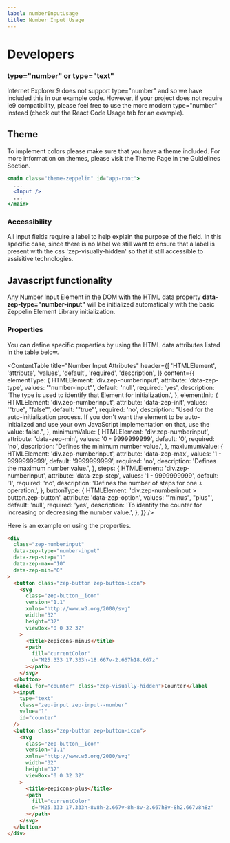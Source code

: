 ```yaml
---
label: numberInputUsage
title: Number Input Usage
---
```



# Developers

### type="number" or type="text"

Internet Explorer 9 does not support type="number" and so we have included this in our example code. However, if your project does not require ie9 compatibility, please feel free to use the more modern type="number" instead (check out the React Code Usage tab for an example).

## Theme

To implement colors please make sure that you have a theme included. For more information on themes, please visit the Theme Page in the Guidelines Section.

```jsx
<main class="theme-zeppelin" id="app-root">
  ...
  <Input />
  ...
</main>
```

### Accessibility

All input fields require a label to help explain the purpose of the field. In this specific case, since there is no label we still want to ensure that a label is present with the css 'zep-visually-hidden' so that it still accessible to assisitive technologies.

## Javascript functionality

Any Number Input Element in the DOM with the HTML data property **data-zep-type="number-input"** will be initialized automatically with the basic Zeppelin Element Library initialization.

### Properties

You can define specific properties by using the HTML data attributes listed in the table below.

<ContentTable
  title="Number Input Attributes"
  header={[
    'HTMLElement',
    'attribute',
    'values',
    'default',
    'required',
    'description',
  ]}
  content={{
    elementType: {
      HTMLElement: 'div.zep-numberinput',
      attribute: 'data-zep-type',
      values: '"number-input"',
      default: 'null',
      required: 'yes',
      description:
        'The type is used to identify that Element for initialization.',
    },
    elementInit: {
      HTMLElement: 'div.zep-numberinput',
      attribute: 'data-zep-init',
      values: '"true", "false"',
      default: '"true"',
      required: 'no',
      description:
        "Used for the auto-initialization process. If you don't want the element to be auto-initialized and use your own JavaScript implementation on that, use the value: false.",
    },
    minimumValue: {
      HTMLElement: 'div.zep-numberinput',
      attribute: 'data-zep-min',
      values: '0 - 9999999999',
      default: '0',
      required: 'no',
      description: 'Defines the minimum number value.',
    },
    maxiumumValue: {
      HTMLElement: 'div.zep-numberinput',
      attribute: 'data-zep-max',
      values: '1 - 9999999999',
      default: '9999999999',
      required: 'no',
      description: 'Defines the maximum number value.',
    },
    steps: {
      HTMLElement: 'div.zep-numberinput',
      attribute: 'data-zep-step',
      values: '1 - 9999999999',
      default: '1',
      required: 'no',
      description: 'Defines the number of steps for one ± operation.',
    },
    buttonType: {
      HTMLElement: 'div.zep-numberinput > button.zep-button',
      attribute: 'data-zep-option',
      values: '"minus", "plus"',
      default: 'null',
      required: 'yes',
      description:
        'To identify the counter for increasing or decreasing the number value.',
    },
  }}
/>

Here is an example on using the properties.

```html
<div
  class="zep-numberinput"
  data-zep-type="number-input"
  data-zep-step="1"
  data-zep-max="10"
  data-zep-min="0"
>
  <button class="zep-button zep-button-icon">
    <svg
      class="zep-button__icon"
      version="1.1"
      xmlns="http://www.w3.org/2000/svg"
      width="32"
      height="32"
      viewBox="0 0 32 32"
    >
      <title>zepicons-minus</title>
      <path
        fill="currentColor"
        d="M25.333 17.333h-18.667v-2.667h18.667z"
      ></path>
    </svg>
  </button>
  <label for="counter" class="zep-visually-hidden">Counter</label
  ><input
    type="text"
    class="zep-input zep-input--number"
    value="1"
    id="counter"
  />
  <button class="zep-button zep-button-icon">
    <svg
      class="zep-button__icon"
      version="1.1"
      xmlns="http://www.w3.org/2000/svg"
      width="32"
      height="32"
      viewBox="0 0 32 32"
    >
      <title>zepicons-plus</title>
      <path
        fill="currentColor"
        d="M25.333 17.333h-8v8h-2.667v-8h-8v-2.667h8v-8h2.667v8h8z"
      ></path>
    </svg>
  </button>
</div>
```
